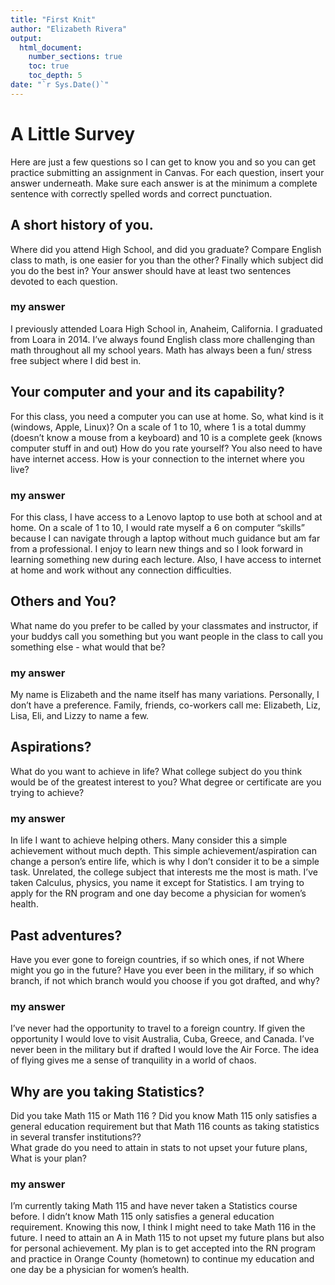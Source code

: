```yaml
---
title: "First Knit"
author: "Elizabeth Rivera"
output: 
  html_document:
    number_sections: true
    toc: true
    toc_depth: 5
date: "`r Sys.Date()`"   
---
```


# A Little Survey

Here are just a few questions so I can get to know you and so you can get practice submitting an assignment in Canvas.  For each question, insert your answer underneath. Make sure each answer is at the minimum a complete sentence with correctly spelled words and correct punctuation. 

## A short history of you.  
Where did you attend High School, and did you graduate? Compare English class to math, is one easier for you than the other? Finally which subject did you do the best in? Your answer should have at least two sentences devoted to each question.  
  
### my answer     
I previously attended Loara High School in, Anaheim, California. I graduated from Loara in 2014. I've always found English class more challenging than math throughout all my school years. Math has always been a fun/ stress free subject where I did best in.

     


## Your computer and your and its capability?  
For this class,  you need a computer you can use at home.  So, what kind is it (windows, Apple, Linux)?  On a scale of 1 to 10, where 1 is a total dummy (doesn't know a mouse from a keyboard) and 10 is a complete geek (knows computer stuff in and out) How do you rate yourself?  You also need to have have internet access. How is your connection to the internet where you live?

### my answer   
For this class, I have access to a Lenovo laptop to use both at school and at home. On a scale of 1 to 10, I would rate myself a 6 on computer "skills" because I can navigate through a laptop without much guidance but am far from a professional. I enjoy to learn new things and so I look forward in learning something new during each lecture. Also, I have access to internet at home and work without any connection difficulties. 
   

## Others and You?   
What name do you prefer to be called by your classmates and instructor, if your buddys call you something but you want people in the class to call you something else - what would that be? 

### my answer     
  
My name is Elizabeth and the name itself has many variations. Personally, I don't have a preference. Family, friends, co-workers call me: Elizabeth, Liz, Lisa, Eli, and Lizzy to name a few.
 




## Aspirations?   
What do you want to achieve in life?  What college subject do you think would be of the greatest interest to you? What degree or certificate are you trying to achieve?

### my answer     
  
In life I want to achieve helping others. Many consider this a simple achievement without much depth. This simple achievement/aspiration can change a person's entire life, which is why I don't consider it to be a simple task. Unrelated, the college subject that interests me the most is math. I've taken Calculus, physics, you name it except for Statistics. I am trying to apply for the RN program and one day become a physician for women's health.
 




## Past adventures?  
Have you ever gone to foreign countries, if so which ones, if not Where might you go in the future?  Have you ever been in the military, if so which branch, if not which branch would you choose if you got drafted, and why?

### my answer     
I've never had the opportunity to travel to a foreign country. If given the opportunity I would love to visit Australia, Cuba, Greece, and Canada. I've never been in the military but if drafted I would love the Air Force. The idea of flying gives me a sense of tranquility in a world of chaos.
   
  




## Why are you taking Statistics?  
Did you take Math 115 or Math 116 ?  Did you know Math 115 only satisfies a general education requirement but that Math 116 counts as taking statistics in several transfer institutions??  
What grade do you need to attain in stats to not upset your future plans, What is your plan?  
 

### my answer     
I'm currently taking Math 115 and have never taken a Statistics course before. I didn't know Math 115 only satisfies a general education requirement. Knowing this now, I think I might need to take Math 116 in the future.
I need to attain an A in Math 115 to not upset my future plans but also for personal achievement. My plan is to get accepted into the RN program and practice in Orange County (hometown) to continue my education and one day be a physician for women's health. 
   
 






  




